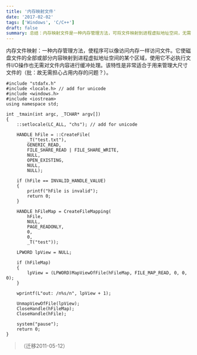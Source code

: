 ```yaml
---
title: '内存映射文件'
date: '2017-02-02'
tags: ['Windows', 'C/C++']
draft: false
summary: 总结：内存映射文件是一种内存管理方法，可将文件映射到进程虚拟地址空间，无需文件 I/O 操作和缓冲处理，适合管理大尺寸文件。文中给出 C++代码示例，通过创建文件、映射文件视图等操作实现内存映射。 
---
```


内存文件映射：一种内存管理方法，使程序可以像访问内存一样访问文件。它使磁盘文件的全部或部分内容映射到进程虚拟地址空间的某个区域，使用它不必执行文件I/O操作也无需对文件内容进行缓冲处理。该特性是非常适合于用来管理大尺寸文件的（批：故无需担心占用内存的问题？）。

```
#include "stdafx.h"
#include <locale.h>	// add for unicode
#include <windows.h>
#include <iostream>
using namespace std;

int _tmain(int argc, _TCHAR* argv[])
{
	::setlocale(LC_ALL, "chs"); // add for unicode

	HANDLE hFile = ::CreateFile(
		_T("test.txt"),
		GENERIC_READ,
		FILE_SHARE_READ | FILE_SHARE_WRITE,
		NULL,
		OPEN_EXISTING,
		NULL,
		NULL);

	if (hFile == INVALID_HANDLE_VALUE)
	{
		printf("hFile is invalid");
		return 0;
	}

	HANDLE hFileMap = CreateFileMapping(
		hFile,
		NULL,
		PAGE_READONLY,
		0,
		0,
		_T("test"));

	LPWORD lpView = NULL;

	if (hFileMap)
	{
		lpView = (LPWORD)MapViewOfFile(hFileMap, FILE_MAP_READ, 0, 0, 0);
	}

	wprintf(L"out: /n%s/n", lpView + 1);

	UnmapViewOfFile(lpView);
	CloseHandle(hFileMap);
	CloseHandle(hFile);

	system("pause");
	return 0;
}
```
> （迁移2011-05-12）